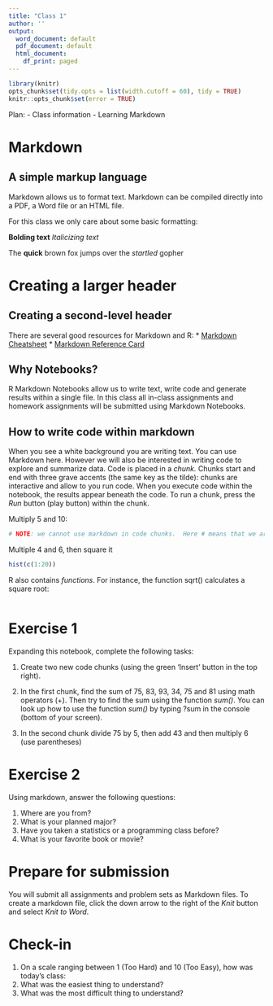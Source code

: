 ```yaml
---
title: "Class 1"
author: ''
output:
  word_document: default
  pdf_document: default
  html_document:
    df_print: paged
---
```


```r
library(knitr)
opts_chunk$set(tidy.opts = list(width.cutoff = 60), tidy = TRUE)
knitr::opts_chunk$set(error = TRUE)
```

Plan:
-   Class information
-   Learning Markdown

# Markdown

## A simple markup language

Markdown allows us to format text. Markdown can be compiled directly into a PDF, a Word file or an HTML file.

For this class we only care about some basic formatting:

**Bolding text**
*Italicizing text*

The **quick** brown fox jumps over the *startled* gopher

# Creating a larger header

## Creating a second-level header

There are several good resources for Markdown and R: \* [Markdown Cheatsheet](https://www.rstudio.com/wp-content/uploads/2016/03/rmarkdown-cheatsheet-2.0.pdf) \* [Markdown Reference Card](https://www.rstudio.com/wp-content/uploads/2015/03/rmarkdown-reference.pdf)

## Why Notebooks?

R Markdown Notebooks allow us to write text, write code and generate results within a single file. In this class all in-class assignments and homework assignments will be submitted using Markdown Notebooks.

## How to write code within markdown

When you see a white background you are writing text. You can use Markdown here. However we will also be interested in writing code to explore and summarize data. Code is placed in a *chunk.* Chunks start and end with three grave accents (the same key as the tilde): chunks are interactive and allow to you run code. When you execute code within the notebook, the results appear beneath the code. To run a chunk, press the *Run* button (play button) within the chunk.

Multiply 5 and 10:

```r
# NOTE: we cannot use markdown in code chunks.  Here # means that we are creating a comment (notes that are not executable code).  We are not creating a header.
```

Multiple 4 and 6, then square it

```r
hist(c(1:20))
```

R also contains *functions*. For instance, the function sqrt() calculates a square root:

```r

```


# Exercise 1

Expanding this notebook, complete the following tasks:

1)  Create two new code chunks (using the green 'Insert' button in the top right).

2)  In the first chunk, find the sum of 75, 83, 93, 34, 75 and 81 using math operators (+). Then try to find the sum using the function *sum()*. You can look up how to use the function *sum()* by typing ?sum in the console (bottom of your screen).

3)  In the second chunk divide 75 by 5, then add 43 and then multiply 6 (use parentheses)

# Exercise 2

Using markdown, answer the following questions:

1)  Where are you from?
2)  What is your planned major?
3)  Have you taken a statistics or a programming class before?
4)  What is your favorite book or movie?

# Prepare for submission

You will submit all assignments and problem sets as Markdown files. To create a markdown file, click the down arrow to the right of the *Knit* button and select *Knit to Word*.

# Check-in

1.  On a scale ranging between 1 (Too Hard) and 10 (Too Easy), how was today's class:
2.  What was the easiest thing to understand?
3.  What was the most difficult thing to understand?
